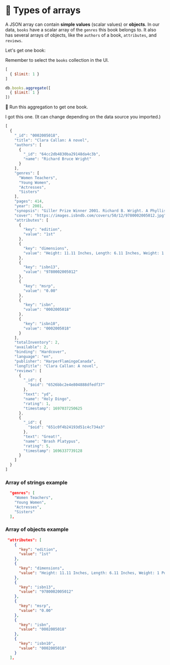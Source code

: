 
# 👐 Types of arrays

A JSON array can contain __simple values__ (scalar values) or __objects__. In our data, `books` have a scalar array of the `genres` this book belongs to. It also has several arrays of objects, like the `authors` of a book, `attributes`, and `reviews`.

Let's get one book:


<Tabs groupId="aggregations">
<TabItem value="atlas" label="Atlas UI">

Remember to select the `books` collection in the UI.

```js
[
  { $limit: 1 }
]
```
</TabItem>

<TabItem value="mongodb-shell" label="MongoDB Shell">

```js
db.books.aggregate([
  { $limit: 1 }
])
```
</TabItem>
</Tabs>

👐 Run this aggregation to get one book.

I got this one. (It can change depending on the data source you imported.)

```js
[
  {
    "_id": "0002005018",
    "title": "Clara Callan: A novel",
    "authors": [
      {
        "_id": "64cc2db4830ba29148da4c3b",
        "name": "Richard Bruce Wright"
      }
    ],
    "genres": [
      "Women Teachers",
      "Young Women",
      "Actresses",
      "Sisters"
    ],
    "pages": 414,
    "year": 2001,
    "synopsis": "Giller Prize Winner 2001. Richard B. Wright. A Phyllis Bruce Book.",
    "cover": "https://images.isbndb.com/covers/50/12/9780002005012.jpg",
    "attributes": [
      {
        "key": "edition",
        "value": "1st"
      },
      {
        "key": "dimensions",
        "value": "Height: 11.11 Inches, Length: 6.11 Inches, Weight: 1 Pounds, Width: 1.11 Inches"
      },
      {
        "key": "isbn13",
        "value": "9780002005012"
      },
      {
        "key": "msrp",
        "value": "0.00"
      },
      {
        "key": "isbn",
        "value": "0002005018"
      },
      {
        "key": "isbn10",
        "value": "0002005018"
      }
    ],
    "totalInventory": 2,
    "available": 2,
    "binding": "Hardcover",
    "language": "en",
    "publisher": "HarperFlamingoCanada",
    "longTitle": "Clara Callan: A novel",
    "reviews": [
      {
        "_id": {
          "$oid": "6526bbc2e4e804888dfedf37"
        },
        "text": "yd",
        "name": "Holy Dingo",
        "rating": 1,
        "timestamp": 1697037250625
      },
      {
        "_id": {
          "$oid": "651c0f4b24193d51c4c734a3"
        },
        "text": "Great!",
        "name": "Brash Platypus",
        "rating": 5,
        "timestamp": 1696337739128
      }
    ]
  }
]
```

### Array of strings example

```json
  "genres": [
    "Women Teachers",
    "Young Women",
    "Actresses",
    "Sisters"
  ],
```

### Array of objects example

```json
 "attributes": [
    {
      "key": "edition",
      "value": "1st"
    },
    {
      "key": "dimensions",
      "value": "Height: 11.11 Inches, Length: 6.11 Inches, Weight: 1 Pounds, Width: 1.11 Inches"
    },
    {
      "key": "isbn13",
      "value": "9780002005012"
    },
    {
      "key": "msrp",
      "value": "0.00"
    },
    {
      "key": "isbn",
      "value": "0002005018"
    },
    {
      "key": "isbn10",
      "value": "0002005018"
    }
  ],
```
